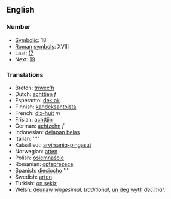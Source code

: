 ==English==

===Number===
*[[Symbolic]]: 18
*[[Roman]] [[symbol]]s: XVIII
* Last: [[seventeen|17]]
* Next: [[nineteen|19]]

===Translations===

*Breton: [[triwec'h]]
*Dutch: [[achttien]] ''f''
*Esperanto: [[dek ok]]
*Finnish: [[kahdeksantoista]]
*French: [[dix-huit]] ''m''
*Frisian: [[achttjin]]
*German: [[achtzehn]] ''f''
*Indonesian: [[delapan belas]]
*Italian: [[]] ''''
*Kalaallisut: [[arvirsaniq-pingasut]]
*Norwegian: [[atten]]
*Polish: [[osiemnaście]]
*Romanian: [[optsprezece]]
*Spanish: [[dieciocho]] ''''
*Swedish: [[arton]]
*Turkish: [[on sekiz]]
*Welsh: [[deunaw]] ''vingesimal, traditional'', [[un deg wyth]] ''decimal''.
